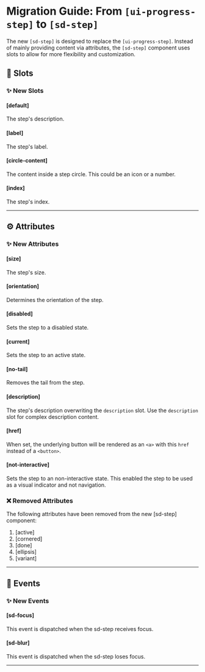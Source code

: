 
<Meta title="Docs/Migration/ui-progress-step" />

# Migration Guide: From `[ui-progress-step]` to `[sd-step]`

The new `[sd-step]` is designed to replace the `[ui-progress-step]`. Instead of mainly providing content via attributes, the `[sd-step]` component uses slots to allow for more flexibility and customization.

## 💾 Slots

### ✨ New Slots

#### [default]

The step's description.

#### [label]

The step's label.

#### [circle-content]

The content inside a step circle. This could be an icon or a number.

#### [index]

The step's index.

<hr />

## ⚙️ Attributes

### ✨ New Attributes

#### [size]

The step's size.

#### [orientation]

Determines the orientation of the step.

#### [disabled]

Sets the step to a disabled state.

#### [current]

Sets the step to an active state.

#### [no-tail]

Removes the tail from the step.

#### [description]

The step's description overwriting the `description` slot. Use the `description` slot for complex description content.

#### [href]

When set, the underlying button will be rendered as an `<a>` with this `href` instead of a `<button>`.

#### [not-interactive]

Sets the step to an non-interactive state. This enabled the step to be used as a visual indicator and not navigation.

### ❌ Removed Attributes

The following attributes have been removed from the new [sd-step] component:

1. [active]
2. [cornered]
3. [done]
4. [ellipsis]
5. [variant]

<hr />

## 🥳 Events

### ✨ New Events

#### [sd-focus]

This event is dispatched when the sd-step receives focus.

#### [sd-blur]

This event is dispatched when the sd-step loses focus.

<hr />
